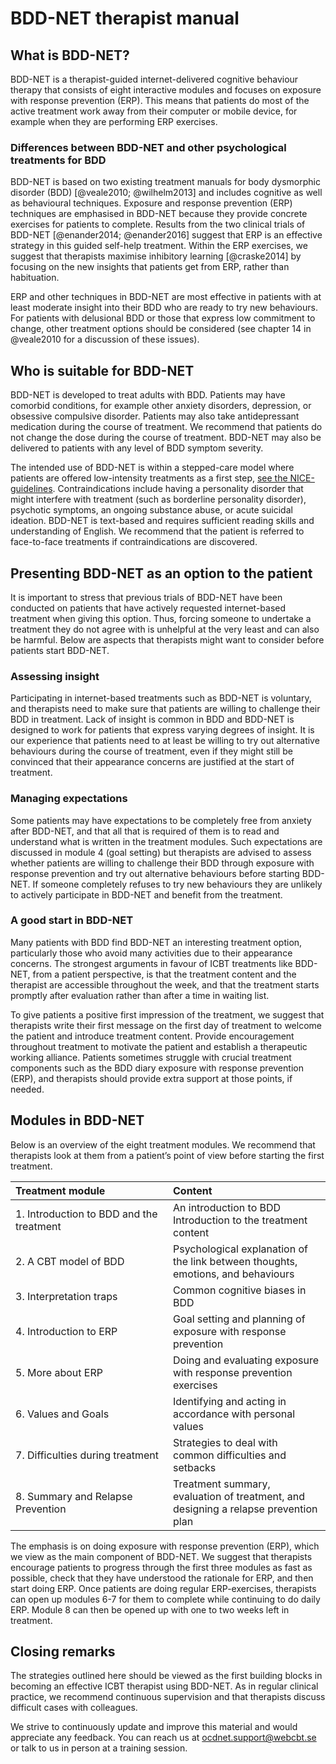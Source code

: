 # BDD-NET therapist manual

## What is BDD-NET?

BDD-NET is a therapist-guided internet-delivered cognitive behaviour therapy that consists of eight interactive modules and focuses on exposure with response prevention (ERP). This means that patients do most of the active treatment work away from their computer or mobile device, for example when they are performing ERP exercises.

### Differences between BDD-NET and other psychological treatments for BDD

BDD-NET is based on two existing treatment manuals for body dysmorphic disorder (BDD) [@veale2010; @wilhelm2013] and includes cognitive as well as behavioural techniques. Exposure and response prevention (ERP) techniques are emphasised in BDD-NET because they provide concrete exercises for patients to complete. Results from the two clinical trials of BDD-NET [@enander2014; @enander2016] suggest that ERP is an effective strategy in this guided self-help treatment. Within the ERP exercises, we suggest that therapists maximise inhibitory learning [@craske2014] by focusing on the new insights that patients get from ERP, rather than habituation.

ERP and other techniques in BDD-NET are most effective in patients with at least moderate insight into their BDD who are ready to try new behaviours. For patients with delusional BDD or those that express low commitment to change, other treatment options should be considered (see chapter 14 in @veale2010 for a discussion of these issues).

## Who is suitable for BDD-NET

BDD-NET is developed to treat adults with BDD. Patients may have comorbid conditions, for example other anxiety disorders, depression, or obsessive compulsive disorder. Patients may also take antidepressant medication during the course of treatment. We recommend that patients do not change the dose during the course of treatment. BDD-NET may also be delivered to patients with any level of BDD symptom severity.

The intended use of BDD-NET is within a stepped-care model where patients are offered low-intensity treatments as a first step, [see the NICE-guidelines](https://www.nice.org.uk/guidance/CG31/chapter/1-Guidance#stepped-care-for-adults-young-people-and-children-with-ocd-or-bdd). Contraindications include having a personality disorder that might interfere with treatment (such as borderline personality disorder), psychotic symptoms, an ongoing substance abuse, or acute suicidal ideation. BDD-NET is text-based and requires sufficient reading skills and understanding of English. We recommend that the patient is referred to face-to-face treatments if contraindications are discovered.

## Presenting BDD-NET as an option to the patient

It is important to stress that previous trials of BDD-NET have been conducted on patients that have actively requested internet-based treatment when giving this option. Thus, forcing someone to undertake a treatment they do not agree with is unhelpful at the very least and can also be harmful. Below are aspects that therapists might want to consider before patients start BDD-NET.

### Assessing insight

Participating in internet-based treatments such as BDD-NET is voluntary, and therapists need to make sure that patients are willing to challenge their BDD in treatment. Lack of insight is common in BDD and BDD-NET is designed to work for patients that express varying degrees of insight. It is our experience that patients need to at least be willing to try out alternative behaviours during the course of treatment, even if they might still be convinced that their appearance concerns are justified at the start of treatment. 

### Managing expectations

Some patients may have expectations to be completely free from anxiety after BDD-NET, and that all that is required of them is to read and understand what is written in the treatment modules. Such expectations are discussed in module 4 (goal setting) but therapists are advised to assess whether patients are willing to challenge their BDD through exposure with response prevention and try out alternative behaviours before starting BDD-NET. If someone completely refuses to try new behaviours they are unlikely to actively participate in BDD-NET and benefit from the treatment.

### A good start in BDD-NET

Many patients with BDD find BDD-NET an interesting treatment option, particularly those who avoid many activities due to their appearance concerns. The strongest arguments in favour of ICBT treatments like BDD-NET, from a patient perspective, is that the treatment content and the therapist are accessible throughout the week, and that the treatment starts promptly after evaluation rather than after a time in waiting list.

To give patients a positive first impression of the treatment, we suggest that therapists write their first message on the first day of treatment to welcome the patient and introduce treatment content. Provide encouragement throughout treatment to motivate the patient and establish a therapeutic working alliance. Patients sometimes struggle with crucial treatment components such as the BDD diary exposure with response prevention (ERP), and therapists should provide extra support at those points, if needed.

## Modules in BDD-NET

Below is an overview of the eight treatment modules. We recommend that therapists look at them from a patient's point of view before starting the first treatment.

| **Treatment module** | **Content** |
| :--- | :--- |
| 1. Introduction to BDD and the treatment | An introduction to BDD <br> Introduction to the treatment content |
| 2. A CBT model of BDD | Psychological explanation of the link between thoughts, emotions, and behaviours  |
| 3. Interpretation traps | Common cognitive biases in BDD |
| 4. Introduction to ERP | Goal setting and planning of exposure with response prevention |
| 5. More about ERP | Doing and evaluating exposure with response prevention exercises |
| 6. Values and Goals | Identifying and acting in accordance with personal values |
| 7. Difficulties during treatment | Strategies to deal with common difficulties and setbacks |
| 8. Summary and Relapse Prevention | Treatment summary, evaluation of treatment, and designing a relapse prevention plan |

The emphasis is on doing exposure with response prevention (ERP), which we view as the main component of BDD-NET. We suggest that therapists encourage patients to progress through the first three modules as fast as possible, check that they have understood the rationale for ERP, and then start doing ERP. Once patients are doing regular ERP-exercises, therapists can open up modules 6-7 for them to complete while continuing to do daily ERP. Module 8 can then be opened up with one to two weeks left in treatment.

## Closing remarks

The strategies outlined here should be viewed as the first building blocks in becoming an effective ICBT therapist using BDD-NET. As in regular clinical practice, we recommend continuous supervision and that therapists discuss difficult cases with colleagues.

We strive to continuously update and improve this material and would appreciate any feedback. You can reach us at <ocdnet.support@webcbt.se> or talk to us in person at a training session.
